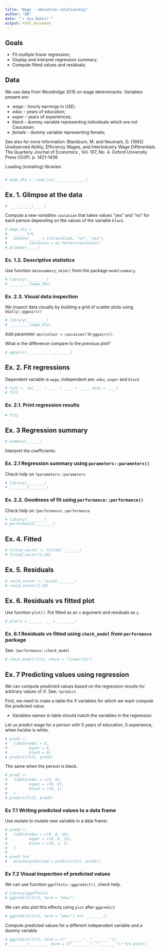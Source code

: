 ```yaml
---
title: "Wage - education relationship"
author: "EB"
date: "`r Sys.Date()`"
output: html_document
---
```


## Goals

-   Fit multiple linear regression;
-   Display and interpret regression summary;
-   Compute fitted values and residuals;

## Data

We use data from Wooldridge 2015 on wage determinants. Variables present are:

-   $wage$ - hourly earnings in USD;
-   $educ$ - years of education;
-   $exper$ - years of experiences;
-   $black$ - dummy variable representing individuals which are not Caucasian;
-   $female$ - dummy variable representing female;

See also for more information: Blackburn, M. and Neumark, D. (1992) Unobserved Ability, Efficiency Wages, and Interindustry Wage Differentials. The Quarterly Journal of Economics , Vol. 107, No. 4. Oxford University Press (OUP). p. 1421-1436

Loading (installing) libraries:

```r

```


```r
# wage_dta <- read_csv(______________)
```

## Ex. 1. Glimpse at the data

```r
# __________(_____)
```

Compute a new variables `caucasian` that takes values "yes" and "no" for each person depending on the values of the variable `black`.

```r
# wage_dta <-
#   _____ %>%
#   mutate(_____ = ifelse(black, "no", "yes"),
#          caucasian = as.factor(caucasian))
# glimpse(_____)
```

### Ex. 1.2. Descriptive statistics

Use function `datasummary_skim()` from the package `modelsummary`.

```r
# library(_________)
# _________(wage_dta)
```

### Ex. 2.3. Visual data inspection

We inspect data visually by building a grid of scatter plots using `GGally::ggpairs()`

```r
# library(_________)
# _________(wage_dta)
```

Add parameter `aes(colour = caucasian)` to `ggpairs()`.

What is the difference compare to the previous plot?

```r
# ggpairs(_________, _________)
```

## Ex. 2. Fit regressions

Dependent variable is `wage`, independent are: `educ`, `exper` and `black`

```r
# fit1 <- lm(____ ~ ____ + ____ + ____, data = ____)
# fit1
```

### Ex. 2.1. Print regression results

```r
# fit1
```

## Ex. 3 Regression summary

```r
# summary(______)
```

Interpret the coefficients:

### Ex. 2.1 Regression summary using `parameters::parameters()`

Check help on `?parameters::parameters`

```r
# library(________)
# ________(________)
```

### Ex. 2.2. Goodness of fit using `performance::performance()`

Check help on `?performance::performance`

```r
# library(________)
# performance(________)
```

## Ex. 4. Fitted

```r
# fitted_vector <- fitted(________)
# fitted_vector[1:20]
```

## Ex. 5. Residuals

```r
# resid_vector <- resid(________)
# resid_vector[1:20]
```

## Ex. 6. Residuals vs fitted plot

Use function `plot()`. Put fitted as an `x` argument and residuals as `y`.

```r
# plot(x = _____, ___ = ________)
```

### Ex. 6.1 Residuals vs fitted using `check_model` from `performance` package

See: `?performance::check_model`

```r
# check_model(fit1, check = "linearity")
```

## Ex. 7 Predicting values using regression

We can compute predicted values based on the regression results for arbitrary values of $X$. See: `?predict`

First, we need to make a table the $X$ variables for which we want compute the predicted value.

-   Variables names in table should match the variables in the regression.

Let us predict wage for a person with 0 years of education, 0 experience, when he/she is white.

```r
# pred1 <-
#   tibble(educ = 0,
#          exper = 0,
#          black = 0)
# predict(fit1, pred1)
```

The same when the person is black.

```r
# pred2 <-
#   tibble(educ = c(0, 0),
#          exper = c(0, 0),
#          black = c(0, 1)
#   )
# predict(fit1, pred2)
```

### Ex 7.1 Writing predicted values to a data frame

Use mutate to mutate new variable in a data frame:

```r
# pred3 <-
#   tibble(educ = c(0, 0, 10),
#          exper = c(0, 0, 25),
#          black = c(0, 1, 1)
#   )
# 
# pred3 %>% 
#   mutate(predicted = predict(fit1, pred3))
```

### Ex 7.2 Visual inspection of predicted values

We can use function `ggeffects::ggpredict()`, check help.

```r
# library(ggeffects)
# ggpredict(fit1, term = "educ")
```

We can also plot this effects using `plot` after `ggpredict`


```r
# ggpredict(fit1, term = "educ") %>% ________()
```

Compute predicted values for a different independent variable and a dummy variable

```r
# ggpredict(fit1, term = c("________", "________")) 
# ________(________, term = c("________", "________")) %>% plot()
```

